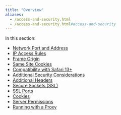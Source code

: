 ```yaml
---
title: "Overview"
aliases:
  - /access-and-security.html
  - /access-and-security.html#access-and-security
---
```


In this section:

* [Network Port and Address](network_port_and_address.qmd)
* [IP Access Rules](ip_access_rules.qmd)
* [Frame Origin](frame_origin.qmd)
* [Same Site Cookies](same_site_cookies.qmd)
* [Compatibility with Safari 13+](compatibility_with_safari.qmd)
* [Additional Security Considerations](additional_security_considerations.qmd)
* [Additional Headers](additional_headers.qmd)
* [Secure Sockets (SSL)](secure_sockets.qmd)
* [SSL Ports](ssl_ports.qmd)
* [Cookies](cookies.qmd)
* [Server Permissions](server_permissions.qmd)
* [Running with a Proxy](running_with_a_proxy.qmd)

